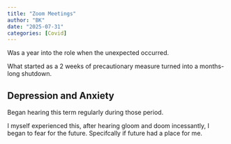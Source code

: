 ```yaml
---
title: "Zoom Meetings"
author: "BK"
date: "2025-07-31"
categories: [Covid]
---
```


Was a year into the role when the unexpected occurred.

What started as a 2 weeks of precautionary measure turned into a months-long shutdown.

## Depression and Anxiety

Began hearing this term regularly during those period.

I myself experienced this, after hearing gloom and doom incessantly, I began to fear for the future. Specifcally if future had a place for me.
